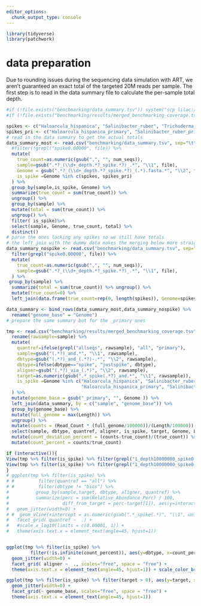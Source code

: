 ```yaml
---
editor_options: 
  chunk_output_type: console
---
```


```r
library(tidyverse)
library(patchwork)
```


# data preparation
Due to rounding issues during the sequencing data simulation with ART, we aren't guaranteed an exact total of the targeted 20M reads per sample. The first step is to read in the data summary file to calculate the per-sample total depth.

```r
#if (!file.exists("benchmarking/data_summary.tsv")) system("scp lilac:/data/brinkvd/users/watersn/spikequant/benchmarking/data_summary.tsv benchmarking/data_summary.tsv")
#if (!file.exists("benchmarking/results/merged_benchmarking_coverage.tsv")) system("scp lilac:/data/brinkvd/users/watersn/spikequant/benchmarking/results/merged_benchmarking_coverage.tsv benchmarking/results/merged_benchmarking_coverage.tsv")

spikes <- c("Haloarcula_hispanica", "Salinibacter_ruber", "Trichoderma_reesei")
spikes_pri <- c("Haloarcula_hispanica_primary", "Salinibacter_ruber_primary", "Trichoderma_reesei_primary" )
# read in the data summary to get the actual totals 
data_summary_most <- read.csv("benchmarking/data_summary.tsv", sep="\t") %>%
  #filter(!grepl("spike0.00000", file)) %>% 
  mutate(
    true_count=as.numeric(gsub(",", "", num_seqs)),
    sample=gsub(".*?_(\\d+_depth.*?_spike.*?)_.*", "\\1", file),
    Genome = gsub(".*?_(\\d+_depth.*?_spike.*?)_(.*).fasta.*", "\\2", file),
    is_spike =Genome %in% c(spikes, spikes_pri)
  ) %>% 
  group_by(sample,is_spike, Genome) %>% 
  summarize(true_count = sum(true_count)) %>%
  ungroup() %>%
  group_by(sample) %>% 
  mutate(total = sum(true_count)) %>%
  ungroup() %>% 
  filter( is_spike)%>% 
  select(sample, Genome, true_count, total) %>% 
  distinct()
# parse the ones lacking any spikes so we still have totals
# the left join with the dummy data makes the merging below more straightforward
data_summary_nospike <- read.csv("benchmarking/data_summary.tsv", sep="\t") %>% 
  filter(grepl("spike0.00000", file)) %>% 
  mutate(
    true_count=as.numeric(gsub(",", "", num_seqs)),
    sample=gsub(".*?_(\\d+_depth.*?_spike.*?)_.*", "\\1", file),
  ) %>% 
 group_by(sample) %>% 
  summarize(total = sum(true_count)) %>% ungroup() %>%
  mutate(true_count=0) %>% 
  left_join(data.frame(true_count=rep(0, length(spikes)), Genome=spikes), relationship= "many-to-many")

data_summary <- bind_rows(data_summary_most,data_summary_nospike) %>% 
  rename("genome_base" = "Genome")
# prepare the same summary but for the _primary ones

tmp <- read.csv("benchmarking/results/merged_benchmarking_coverage.tsv", sep="\t")  %>% 
  rename(rawsample=sample) %>%
  mutate(
    quantref=ifelse(grepl("allseqs", rawsample), "all", "primary"),
    sample=gsub("(.*?)_and.*", "\\1", rawsample),
    dbtype=gsub("(.*?)_and_(.*?)-.*", "\\2", rawsample),
    dbtype=ifelse(dbtype=="spike", "justspike", dbtype),
    aligner=gsub("(.*?)_via_(.*)", "\\2", rawsample),
    target=as.numeric(gsub(".*_spike(.*?)_and.*", "\\1", rawsample)),
    is_spike =Genome %in% c("Haloarcula_hispanica", "Salinibacter_ruber", "Trichoderma_reesei",
                            "Haloarcula_hispanica_primary", "Salinibacter_ruber_primary", "Trichoderma_reesei_primary" )
  ) %>%
  mutate(genome_base = gsub("_primary", "", Genome )) %>% 
  left_join(data_summary, by = c("sample", "genome_base")) %>% 
  group_by(genome_base) %>% 
  mutate(full_genome = max(Length)) %>% 
  ungroup() %>% 
  mutate(counts = (Read_Count * (full_genome/100000))/(Length/100000)) %>% 
  select(sample, dbtype, quantref, aligner, is_spike, target, Genome, Length, genome_base, full_genome, Read_Count, counts, true_count, total) %>% 
  mutate(count_deviation_percent = (counts-true_count)/(true_count)) %>% 
  mutate(count_percent = counts/true_count)

if (interactive()){
View(tmp %>% filter(is_spike) %>% filter(grepl("1_depth10000000_spike0.00000", sample), aligner == "bwa-mem", dbtype=="bins"))
View(tmp %>% filter(is_spike) %>% filter(grepl("1_depth10000000_spike0.10000", sample), aligner == "bwa-mem", dbtype=="bins"))
}
# ggplot(tmp %>% filter(is_spike) %>% 
# #         filter(quantref == "all") %>% 
# #         filter(dbtype != "bins") %>%
#          group_by(sample,target, dbtype, aligner, quantref) %>% 
#          summarize(perc = sum(Relative_Abundance_Perc) / 100,
#                    diff_from_target = perc-target[1]), aes(y=interaction(target, dbtype), x=diff_from_target, color=aligner)) +
#   geom_jitter(width=0) + 
# #  geom_vline(xintercept = as.numeric(gsub(".*_spike(.*)", "\\1", unique(tmp$sample))), linetype="dotted") +
#   facet_grid( quantref ~  .) + 
#   #scale_x_log10(limits = c(0.00001, 1)) + 
#   theme(axis.text.x = element_text(angle=45, hjust=1))


ggplot(tmp %>% filter(is_spike) %>% 
         filter(!is.infinite(count_percent)), aes(y=dbtype, x=count_percent, color=Genome)) +
  geom_jitter(width=0) + 
  facet_grid( aligner ~  ., scales="free", space = "free") + 
  theme(axis.text.x = element_text(angle=45, hjust=1)) + scale_color_brewer(palette = "Paired")  

ggplot(tmp %>% filter(is_spike) %>% filter(target > 0), aes(y=target, x=counts_perc, color=dbtype)) +
  geom_jitter(width=0) + 
  facet_grid(~ genome_base, scales="free", space = "free") + 
  theme(axis.text.x = element_text(angle=45, hjust=1)) 

```